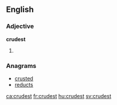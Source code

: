 ==English==

===Adjective===
'''crudest'''

# {{en-superlative of|crude}}

===Anagrams===
* [[crusted#English|crusted]]
* [[reducts#English|reducts]]

[[ca:crudest]]
[[fr:crudest]]
[[hu:crudest]]
[[sv:crudest]]